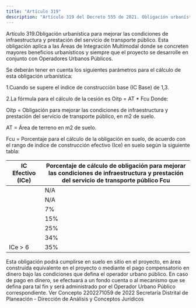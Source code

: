 ```yaml
---
title: "Artículo 319"
description: "Artículo 319 del Decreto 555 de 2021. Obligación urbanística para mejorar las condiciones de infraestructura y prestación del servicio ..."
---
```


Artículo 319.Obligación urbanística para mejorar las condiciones de infraestructura y prestación del servicio de transporte público. Esta obligación aplica a las Áreas de Integración Multimodal donde se concreten mayores beneficios urbanísticos y siempre que el proyecto se desarrolle en conjunto con Operadores Urbanos Públicos.
 
Se deberán tener en cuenta los siguientes parámetros para el cálculo de esta obligación urbanística:
 
1.Cuando se supere el índice de construcción base (IC Base) de 1,3.
 
2.La fórmula para el cálculo de la cesión es Oitp = AT * Fcu Donde:
 
Oitp = Obligación para mejorar las condiciones de infraestructura y prestación del servicio de transporte público, en m2 de suelo.
 
AT = Área de terreno en m2 de suelo.
 
Fcu = Porcentaje para el cálculo de la obligación en suelo, de acuerdo con el rango de índice de construcción efectivo (Ice) en suelo según la siguiente tabla:
 

| IC Efectivo (ICe) | Porcentaje de cálculo de obligación para mejorar las condiciones de infraestructura y prestación del servicio de transporte público Fcu |
| --- | --- |
|  | N/A |
|  | N/A |
|  | 7% |
|  | 15% |
|  | 25% |
|  | 34% |
| ICe > 6 | 35% |


 
Esta obligación podrá cumplirse en suelo en sitio en el proyecto, en área construida equivalente en el proyecto o mediante el pago compensatorio en dinero bajo las condiciones que defina el operador urbano público. En caso de pago en dinero, se efectuará a un fondo cuenta o al mecanismo que se defina para tal fin y será administrado por el Operador Urbano Público correspondiente.
Ver Concepto 2202271059 de 2022 Secretaría Distrital de Planeación - Dirección de Análisis y Conceptos Jurídicos